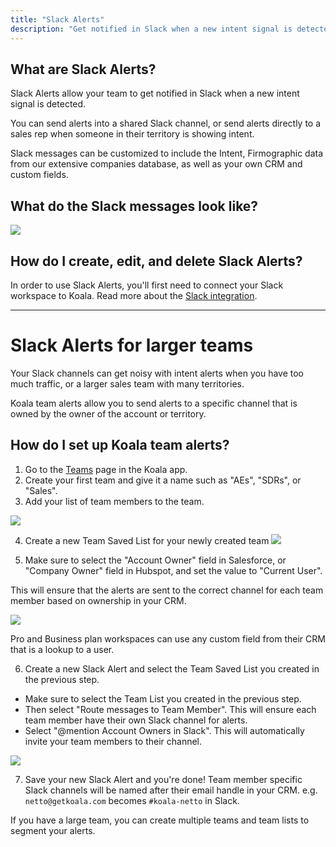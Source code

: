 ```yaml
---
title: "Slack Alerts"
description: "Get notified in Slack when a new intent signal is detected.."
---
```


## What are Slack Alerts?
Slack Alerts allow your team to get notified in Slack when a new intent signal is detected.

You can send alerts into a shared Slack channel, or send alerts directly to
a sales rep when someone in their territory is showing intent.

Slack messages can be customized to include the Intent, Firmographic data from our extensive companies database, as well
as your own CRM and custom fields.

## What do the Slack messages look like?

![](/images/product-manual/slack-alerts/example.png)

## How do I create, edit, and delete Slack Alerts?

<Note>
    In order to use Slack Alerts, you'll first need to connect your Slack workspace to Koala. Read more about the <a href="/docs/integrations/slack">Slack integration</a>.
</Note>


---

# Slack Alerts for larger teams
Your Slack channels can get noisy with intent alerts when you have too much traffic,
or a larger sales team with many territories.

Koala team alerts allow you to send alerts to a specific channel that is owned by the owner of the account or territory.

## How do I set up Koala team alerts?

1. Go to the [Teams](https://app.getkoala.com/goto/settings/teams) page in the Koala app.
2. Create your first team and give it a name such as "AEs", "SDRs", or "Sales".
3. Add your list of team members to the team.

![](/images/automations/slack-alerts/team-members.png)

4. Create a new Team Saved List for your newly created team
![](/images/automations/slack-alerts/team-list.png)

5. Make sure to select the "Account Owner" field in Salesforce, or "Company Owner" field in Hubspot, and set the
value to "Current User".

This will ensure that the alerts are sent to the correct channel for each team member based on ownership in your CRM.

![](/images/automations/slack-alerts/team-list-by-owner.png)

<Note>Pro and Business plan workspaces can use any custom field from their CRM that is a lookup to a user.</Note>

6. Create a new Slack Alert and select the Team Saved List you created in the previous step.
- Make sure to select the Team List you created in the previous step.
- Then select "Route messages to Team Member". This will ensure each team member have their own Slack channel for alerts.
- Select "@mention Account Owners in Slack". This will automatically invite your team members to their channel. 

![](/images/automations/slack-alerts/team-alert-configuration.png)


7. Save your new Slack Alert and you're done!
Team member specific Slack channels will be named after their email handle in your CRM.
e.g. `netto@getkoala.com` becomes `#koala-netto` in Slack.

<Note>
  If you have a large team, you can create multiple teams and team lists to segment your alerts.
</Note>